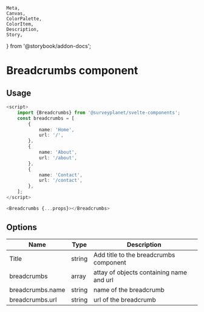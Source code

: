 	Meta,
	Canvas,
	ColorPalette,
	ColorItem,
	Description,
	Story,
} from '@storybook/addon-docs';


<Meta
	title="Breadcrumbs/Documentation"
	component={Breadcrumbs}
/>

# Breadcrumbs component

<div id="example">
	<Story id="Breadcrumbs-default--basic" />
</div>

## Usage

```ts
<script>
	import {Breadcrumbs} from '@surveyplanet/svelte-components';
	const breadcrumbs = [
		{
			name: 'Home',
			url: '/',
		},
		{
			name: 'About',
			url: '/about',
		},
		{
			name: 'Contact',
			url: '/contact',
		},
	];
</script>

<Breadcrumbs {...props}></Breadcrumbs>
```

## Options

| Name             | Type   | Description                              |
| ---------------- | ------ | ---------------------------------------- |
| Title            | string | Add title to the breadcrumbs component   |
| breadcrumbs      | array  | attay of objects containing name and url |
| breadcrumbs.name | string | name of the breadcrumb                   |
| breadcrumbs.url  | string | url of the breadcrumb                    |
